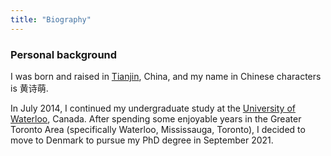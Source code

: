 ```yaml
---
title: "Biography"
---
```


### Personal background

I was born and raised in [Tianjin](https://goo.gl/maps/Z9mNuf78ABCCQwfu6), China, and my name in Chinese characters is 黄诗萌.

In July 2014, I continued my undergraduate study at the [University of Waterloo](https://uwaterloo.ca/), Canada. After spending some enjoyable years in the Greater Toronto Area (specifically Waterloo, Mississauga, Toronto), I decided to move to Denmark to pursue my PhD degree in September 2021.
